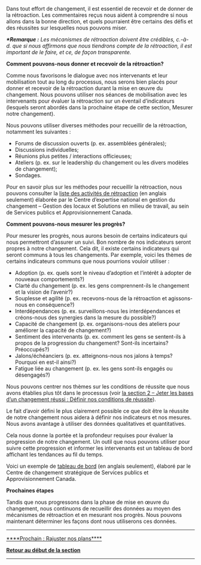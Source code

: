 Dans tout effort de changement, il est essentiel de recevoir et de donner de la rétroaction. Les commentaires reçus nous aident à comprendre si nous allons dans la bonne direction, et quels pourraient être certains des défis et des réussites sur lesquelles nous pouvons miser.

'''''*Remarque :''''' ''Les mécanismes de rétroaction doivent être crédibles, c.-à-d. que si nous affirmons que nous tiendrons compte de la rétroaction, il est important de le faire, et ce, de façon transparente.''

'''Comment pouvons-nous donner et recevoir de la rétroaction?'''

Comme nous favorisons le dialogue avec nos intervenants et leur mobilisation tout au long du processus, nous serons bien placés pour donner et recevoir de la rétroaction durant la mise en œuvre du changement. Nous pouvons utiliser nos séances de mobilisation avec les intervenants pour évaluer la rétroaction sur un éventail d’indicateurs (lesquels seront abordés dans la prochaine étape de cette section, Mesurer notre changement).

Nous pouvons utiliser diverses méthodes pour recueillir de la rétroaction, notamment les suivantes :

* Forums de discussion ouverts (p. ex. assemblées générales);
* Discussions individuelles;
* Réunions plus petites / interactions officieuses;
* Ateliers (p. ex. sur le leadership du changement ou les divers modèles de changement);
* Sondages.

Pour en savoir plus sur les méthodes pour recueillir la rétroaction, nous pouvons consulter la [https://wiki.gccollab.ca/images/4/4c/Feedback_Strategy_Options.docx liste des activités de rétroaction] (en anglais seulement) élaborée par le Centre d’expertise national en gestion du changement – Gestion des locaux et Solutions en milieu de travail, au sein de Services publics et Approvisionnement Canada.

'''Comment pouvons-nous mesurer les progrès?'''

Pour mesurer les progrès, nous aurons besoin de certains indicateurs qui nous permettront d’assurer un suivi. Bon nombre de nos indicateurs seront propres à notre changement. Cela dit, il existe certains indicateurs qui seront communs à tous les changements. Par exemple, voici les thèmes de certains indicateurs communs que nous pourrions vouloir utiliser :

* Adoption (p. ex. quels sont le niveau d’adoption et l’intérêt à adopter de nouveaux comportements?)
* Clarté du changement (p. ex. les gens comprennent-ils le changement et la vision de l’avenir?)
* Souplesse et agilité (p. ex. recevons-nous de la rétroaction et agissons-nous en conséquence?)
* Interdépendances (p. ex. surveillons-nous les interdépendances et créons-nous des synergies dans la mesure du possible?)
* Capacité de changement (p. ex. organisons-nous des ateliers pour améliorer la capacité de changement?)
* Sentiment des intervenants (p. ex. comment les gens se sentent-ils à propos de la progression du changement? Sont-ils incertains? Préoccupés?)
* Jalons/échéanciers (p. ex. atteignons-nous nos jalons à temps? Pourquoi en est-il ainsi?)
* Fatigue liée au changement (p. ex. les gens sont-ils engagés ou désengagés?)

Nous pouvons centrer nos thèmes sur les conditions de réussite que nous avons établies plus tôt dans le processus (voir [https://articles.alpha.canada.ca/framework-for-leading-change/fr/definir-nos-conditions-de-reussite/ la section 2 – Jeter les bases d’un changement réussi : Définir nos conditions de réussite]).

Le fait d’avoir défini le plus clairement possible ce que doit être la réussite de notre changement nous aidera à définir nos indicateurs et nos mesures. Nous avons avantage à utiliser des données qualitatives et quantitatives.

Cela nous donne la portée et la profondeur requises pour évaluer la progression de notre changement. Un outil que nous pouvons utiliser pour suivre cette progression et informer les intervenants est un tableau de bord affichant les tendances au fil du temps.

Voici un exemple de [https://gcdocs.gc.ca/tpsgc-pwgsc/llisapi.dll/link/394052150 tableau de bord] (en anglais seulement), élaboré par le Centre de changement stratégique de Services publics et Approvisionnement Canada.

'''Prochaines étapes'''

Tandis que nous progressons dans la phase de mise en œuvre du changement, nous continuons de recueillir des données au moyen des mécanismes de rétroaction et en mesurant nos progrès. Nous pouvons maintenant déterminer les façons dont nous utiliserons ces données.


-----

[https://articles.alpha.canada.ca/framework-for-leading-change/fr/rajuster-nos-plans/ ****Prochain : Rajuster nos plans****]

[https://articles.alpha.canada.ca/framework-for-leading-change/fr/mise-en-oeuvre-du-changement/ '''Retour au début de la section''']


-----
